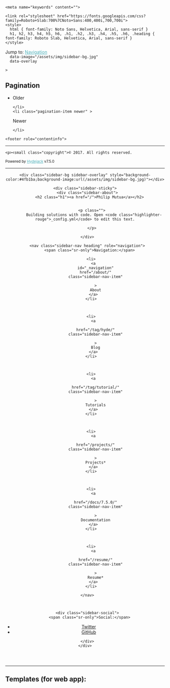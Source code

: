 <!DOCTYPE html>
<html lang="en"><!--
 __  __                __                                     __
/\ \/\ \              /\ \             __                    /\ \
\ \ \_\ \   __  __    \_\ \      __   /\_\      __       ___ \ \ \/'\
 \ \  _  \ /\ \/\ \   /'_` \   /'__`\ \/\ \   /'__`\    /'___\\ \ , <
  \ \ \ \ \\ \ \_\ \ /\ \L\ \ /\  __/  \ \ \ /\ \L\.\_ /\ \__/ \ \ \\`\
   \ \_\ \_\\/`____ \\ \___,_\\ \____\ _\ \ \\ \__/.\_\\ \____\ \ \_\ \_\
    \/_/\/_/ `/___/> \\/__,_ / \/____//\ \_\ \\/__/\/_/ \/____/  \/_/\/_/
                /\___/                \ \____/
                \/__/                  \/___/

Powered by Hydejack v7.5.0 <https://qwtel.com/hydejack/>
-->




<head>
  <link rel="stylesheet" href="/assets/css/main.css">

<meta charset="utf-8">
<meta name="viewport" content="width=device-width, initial-scale=1, maximum-scale=1, user-scalable=no">
<meta http-equiv="x-ua-compatible" content="ie=edge">


  
<!-- Begin Jekyll SEO tag v2.3.0 -->
<title>Blog | Philip Mutua</title>
<meta property="og:title" content="Blog" />
<meta name="author" content="philip mutua" />
<meta property="og:locale" content="en" />
<meta name="description" content="Building solutions with technology. “Best Theme by a Mile”. Combines the best of static sites and modern web apps. Open _config.yml to edit this text." />
<meta property="og:description" content="Building solutions with technology. “Best Theme by a Mile”. Combines the best of static sites and modern web apps. Open _config.yml to edit this text." />
<link rel="canonical" href="http://localhost:4000/index.mdx" />
<meta property="og:url" content="http://localhost:4000/index.mdx" />
<meta property="og:site_name" content="Philip Mutua" />
<script type="application/ld+json">
{"name":null,"description":"Building solutions with technology. “Best Theme by a Mile”. Combines the best of static sites and modern web apps. Open _config.yml to edit this text.","author":{"@type":"Person","name":"philip mutua"},"@type":"WebPage","url":"http://localhost:4000/index.mdx","publisher":{"@type":"Organization","logo":{"@type":"ImageObject","url":"http://localhost:4000/assets/icons/icon.png"},"name":"philip mutua"},"image":null,"headline":"Blog","dateModified":null,"datePublished":null,"sameAs":null,"mainEntityOfPage":null,"@context":"http://schema.org"}</script>
<!-- End Jekyll SEO tag -->


  

  
    <meta name="keywords" content="">
  


<meta name="mobile-web-app-capable" content="yes">

<meta name="apple-mobile-web-app-capable" content="yes">
<meta name="apple-mobile-web-app-title" content="Philip Mutua">
<meta name="apple-mobile-web-app-status-bar-style" content="black">

<meta name="application-name" content="Philip Mutua">
<meta name="msapplication-config" content="/assets/ieconfig.xml">


<meta name="theme-color" content="#4fb1ba">


<meta name="generator" content="Hydejack v7.5.0">

<link type="application/atom+xml" rel="alternate" href="http://localhost:4000/feed.xml" title="Philip Mutua" />



<link rel="alternate" href="http://localhost:4000/index.mdx" hreflang="en">

<link rel="shortcut icon" href="/assets/icons/favicon.ico">
<link rel="apple-touch-icon" href="/assets/icons/icon.png">

<link rel="manifest" href="/assets/manifest.json">


  <link rel="dns-prefetch" href="https://fonts.googleapis.com">
  <link rel="dns-prefetch" href="https://fonts.gstatic.com">







<link id="_katexJS"  rel="dns-prefetch" href="/assets/bower_components/katex/dist/katex.min.js">
<link id="_katexCSS" rel="dns-prefetch" href="/assets/bower_components/katex/dist/katex.min.css">

<script>
  function stdOnEnd(n,e){n.onload=function(){this.onerror=this.onload=null,e(null,n)},n.onerror=function(){this.onerror=this.onload=null,e(new Error("Failed to load "+this.src),n)}}function ieOnEnd(n,e){n.onreadystatechange=function(){"complete"!=this.readyState&&"loaded"!=this.readyState||(this.onreadystatechange=null,e(null,n))}}window.setRelStylesheet=function(n){function e(){this.rel="stylesheet"}var o=document.getElementById(n);o.addEventListener?o.addEventListener("load",e,!1):o.onload=e},window._loaded=!1,window.loadJSDeferred=function(n,e){function o(){window._loaded=!0;var o=document.createElement("script");o.src=n,e&&(("onload"in o?stdOnEnd:ieOnEnd)(o,e),o.onload||stdOnEnd(o,e));var t=document.scripts[0];t.parentNode.insertBefore(o,t)}window._loaded?o():window.addEventListener?window.addEventListener("load",o,!1):window.onload=o};
!function(a){"use strict";var b=function(b,c,d){function e(a){return h.body?a():void setTimeout(function(){e(a)})}function f(){i.addEventListener&&i.removeEventListener("load",f),i.media=d||"all"}var g,h=a.document,i=h.createElement("link");if(c)g=c;else{var j=(h.body||h.getElementsByTagName("head")[0]).childNodes;g=j[j.length-1]}var k=h.styleSheets;i.rel="stylesheet",i.href=b,i.media="only x",e(function(){g.parentNode.insertBefore(i,c?g:g.nextSibling)});var l=function(a){for(var b=i.href,c=k.length;c--;)if(k[c].href===b)return a();setTimeout(function(){l(a)})};return i.addEventListener&&i.addEventListener("load",f),i.onloadcssdefined=l,l(f),i};"undefined"!=typeof exports?exports.loadCSS=b:a.loadCSS=b}("undefined"!=typeof global?global:this);
!function(a){if(a.loadCSS){var b=loadCSS.relpreload={};if(b.support=function(){try{return a.document.createElement("link").relList.supports("preload")}catch(b){return!1}},b.poly=function(){for(var b=a.document.getElementsByTagName("link"),c=0;c<b.length;c++){var d=b[c];"preload"===d.rel&&"style"===d.getAttribute("as")&&(a.loadCSS(d.href,d,d.getAttribute("media")),d.rel=null)}},!b.support()){b.poly();var c=a.setInterval(b.poly,300);a.addEventListener&&a.addEventListener("load",function(){b.poly(),a.clearInterval(c)}),a.attachEvent&&a.attachEvent("onload",function(){a.clearInterval(c)})}}}(this);

  window._noPushState = false;
  window._noDrawer = false;
</script>

<!--[if gt IE 8]><!---->


<script>
  WebFontConfig = {
    
    google: {
      families: ['Roboto+Slab:700','Noto+Sans:400,400i,700,700i']
    },
    

    custom: {
      families: ['icomoon'],
      urls: ['/assets/icomoon/style.css']
    }
  };
  (function(d) {
    var wf = d.createElement('script'), s = d.scripts[0];
    wf.src = "/assets/bower_components/webfontloader/webfontloader.js";
    s.parentNode.insertBefore(wf, s);
  }(document));
</script>
<!--<![endif]-->

<noscript>
  
  

  
    <link rel="stylesheet" href="https://fonts.googleapis.com/css?family=Roboto+Slab:700%7CNoto+Sans:400,400i,700,700i">
    <style>
      html { font-family: Noto Sans, Helvetica, Arial, sans-serif }
      h1, h2, h3, h4, h5, h6, .h1, .h2, .h3, .h4, .h5, .h6, .heading { font-family: Roboto Slab, Helvetica, Arial, sans-serif }
    </style>
  

  <link rel="stylesheet" href="/assets/icomoon/style.css">
</noscript>

<!--[if gt IE 8]><!-->



  <link rel="stylesheet" href="/assets/css/hydejack-7.5.0.css">



<style id="_pageStyle">

.content a:not(.btn){color:#4fb1ba;border-color:rgba(79,177,186,0.2)}.content a:not(.btn):hover{border-color:#4fb1ba}:focus{outline-color:#4fb1ba}.btn-primary{color:#fff;background-color:#4fb1ba;border-color:#4fb1ba}.btn-primary:focus,.btn-primary.focus{box-shadow:0 0 0 3px rgba(79,177,186,0.5)}.btn-primary:hover,.btn-primary.hover{color:#fff;background-color:#409ba3;border-color:#409ba3}.btn-primary:disabled,.btn-primary.disabled{color:#fff;background-color:#4fb1ba;border-color:#4fb1ba}.btn-primary:active,.btn-primary.active{color:#fff;background-color:#409ba3;border-color:#409ba3}::selection{color:#fff;background:#4fb1ba}::-moz-selection{color:#fff;background:#4fb1ba}

</style>

<!--<![endif]-->




  <link rel="stylesheet" type="text/css" href="http://localhost:4000/css/demo.css" />
  <link rel="stylesheet" type="text/css" href="http://localhost:4000/css/component.css" />
  <script src="http://localhost:4000/js/modernizr.custom.js"></script>
</head>

<body>
  <div class="navbar fixed-top">
  <div class="content">
    <div class="nav-btn-bar">
      <span class="sr-only">Jump to:</span>
      <a id="_menu" class="nav-btn no-hover" href="#_navigation">
        <span class="sr-only">Navigation</span>
        <span class="icon-menu"></span>
      </a>
    </div>
  </div>
</div>


<hy-push-state>
  <main
    id="_main"
    class="content fade-in layout-blog"
    role="main"
    data-color="#4fb1ba"
    data-theme-color=""
    
      data-image="/assets/img/sidebar-bg.jpg"
      data-overlay
    
    >
    

  

<h2 class="sr-only">Pagination</h2>
<nav class="pagination heading clearfix" role="navigation">
  <ul>
    <li class="pagination-item older" >
      
      
      
  <span class=" ">Older</span>


    </li>
    <li class="pagination-item newer" >
      
      
      
  <span class=" ">Newer</span>


    </li>
  </ul>
</nav>




    


    <footer role="contentinfo">
  <hr/>
  
    <p><small class="copyright">© 2017. All rights reserved.
</small></p>
  
  
  <p><small>Powered by <a class="external" href="https://qwtel.com/hydejack/">Hydejack</a> v<span id="_version">7.5.0</span></small></p>
  <hr class="sr-only"/>
</footer>

  </main>
  <hy-drawer>
  <header id="_sidebar" class="sidebar" role="banner">
    
    <div class="sidebar-bg sidebar-overlay" style="background-color:#4fb1ba;background-image:url(/assets/img/sidebar-bg.jpg)"></div>

    <div class="sidebar-sticky">
      <div class="sidebar-about">
        <h2 class="h1"><a href="/">Philip Mutua</a></h2>
        
        
          <p class="">
            Building solutions with code. Open <code class="highlighter-rouge">_config.yml</code> to edit this text.

          </p>
        
      </div>

      <nav class="sidebar-nav heading" role="navigation">
        <span class="sr-only">Navigation:</span>
<ul>
  
  
  
  
    
      <li>
        <a
          id="_navigation"
          href="/about/"
          class="sidebar-nav-item"
          
          >
          About
        </a>
      </li>
    
  
    
      <li>
        <a
          
          href="/tag/hyde/"
          class="sidebar-nav-item"
          
          >
          Blog
        </a>
      </li>
    
  
    
      <li>
        <a
          
          href="/tag/tutorial/"
          class="sidebar-nav-item"
          
          >
          Tutorials
        </a>
      </li>
    
  
    
      <li>
        <a
          
          href="/projects/"
          class="sidebar-nav-item"
          
          >
          Projects*
        </a>
      </li>
    
  
    
      <li>
        <a
          
          href="/docs/7.5.0/"
          class="sidebar-nav-item"
          
          >
          Documentation
        </a>
      </li>
    
  
    
      <li>
        <a
          
          href="/resume/"
          class="sidebar-nav-item"
          
          >
          Resume*
        </a>
      </li>
    
  
</ul>

      </nav>

      

      <div class="sidebar-social">
        <span class="sr-only">Social:</span>
<ul>
  

  

  
    













<li>
  <a href="https://twitter.com/<username>" title="Twitter" class="no-mark-external">
    <span class="icon-twitter"></span>
    <span class="sr-only">Twitter</span>
  </a>
</li>

  
    













<li>
  <a href="https://github.com/<username>" title="GitHub" class="no-mark-external">
    <span class="icon-github"></span>
    <span class="sr-only">GitHub</span>
  </a>
</li>

  
</ul>

      </div>
    </div>
  </header>
</hy-drawer>

</hy-push-state>


  

  <!--[if gt IE 9]><!---->
  
  <script>loadJSDeferred('/assets/js/hydejack-7.5.0.js');</script>
  
  <!--<![endif]-->



  
<hr class="sr-only"/>
<h2 class="sr-only">Templates (for web app):</h2>

<template id="_animation-template">
  <div class="animation-main fixed-top">
    <div class="content">
      <div class="page"></div>
    </div>
  </div>
</template>

<template id="_loading-template">
  <div class="loading">
    <span class="sr-only">Loading…</span>
    <span class="icon-cog"></span>
  </div>
</template>

<template id="_error-template">
  <div class="page">
    <h1 class="page-title">Error</h1>
    
    
    <p class="lead">
      Sorry, an error occurred while loading <a class="this-link" href=""></a>.

    </p>
  </div>
</template>

<template id="_back-template">
  <a id="_back" class="back nav-btn no-hover">
    <span class="sr-only">Back</span>
    <span class="icon-arrow-left2"></span>
  </a>
</template>

<template id="_permalink-template">
  <a href="#" class="permalink">
    <span class="sr-only">Permalink</span>
    <span class="icon-link"></span>
  </a>
</template>




  <script src="http://localhost:4000/js/imagesloaded.pkgd.min.js"></script>
  <script src="http://localhost:4000/js/masonry.pkgd.min.js"></script>
  <script src="http://localhost:4000/js/classie.js"></script>
  <script src="http://localhost:4000/js/cbpGridGallery.js"></script>
  <script>
    new CBPGridGallery( document.getElementById( 'grid-gallery' ) );
  </script>
</body>







  </html>
